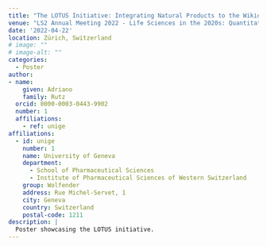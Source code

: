 ```yaml
---
title: "The LOTUS Initiative: Integrating Natural Products to the Wikidata Knowledge Base"
venue: "LS2 Annual Meeting 2022 - Life Sciences in the 2020s: Quantitation, Integration and Prediction"
date: '2022-04-22'
location: Zürich, Switzerland
# image: ""
# image-alt: ""
categories:
  - Poster
author: 
- name: 
    given: Adriano 
    family: Rutz
  orcid: 0000-0003-0443-9902
  number: 1
  affiliations:
    - ref: unige
affiliations:
  - id: unige
    number: 1
    name: University of Geneva
    department: 
      - School of Pharmaceutical Sciences
      - Institute of Pharmaceutical Sciences of Western Switzerland
    group: Wolfender
    address: Rue Michel-Servet, 1
    city: Geneva
    country: Switzerland
    postal-code: 1211
description: |
  Poster showcasing the LOTUS initiative.
---
```

